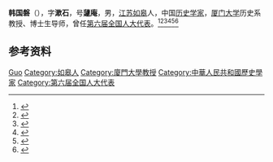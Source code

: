 '''韩国磐'''（{{bd|1919年||2003年|8月6日}}），字'''漱石'''，号'''蘧庵'''，男，[[江苏|江苏]][[如皋|如皋]]人，中国[[历史学家|历史学家]]，[[厦门大学|厦门大学]]历史系教授、博士生导师，曾任[[第六届全国人大代表|第六届全国人大代表]]。<ref>{{Cite book|title=中华当代文化名人大辞典|author=张品兴, 殷登祥, 陈有进等主编|publisher=中国广播电视出版社|year=1992|isbn=9787504315137|location=北京|pages=}}</ref><ref>{{Cite book|title=当代中国社会科学手册|author=汝信，易克信主编|publisher=社会科学文献出版社|year=1988|isbn=|location=北京|pages=}}</ref><ref>{{Cite book|title=20世纪中华人物名字号辞典|author=周家珍编著|publisher=法律出版社|year=2000|isbn=9787503628320|location=北京|pages=}}</ref><ref>{{Cite book|title=中国近现代人物别名词典|author=徐为民编|publisher=沈阳出版社|year=1993|isbn=|location=沈阳|pages=}}</ref><ref>{{Cite book|title=中国当代文化名人小传|author=伍杰主编; 崔运玺, 王伟华, 周昌喜副主编|publisher=辽宁人民出版社|year=1993|isbn=9787205022938|location=沈阳|pages=}}</ref><ref>{{Cite book|title=中华人民共和国职官志|author=何虎生, 李耀东, 向常福主编|publisher=中国社会出版社|year=2003|isbn=9787800883934|location=北京|pages=}}</ref>

== 参考资料 ==
{{reflist}}

{{Authority control}}
{{DEFAULTSORT:Han韩}}
[[Category:韩姓|Guo]]
[[Category:如皋人|Category:如皋人]]
[[Category:廈門大學教授|Category:廈門大學教授]]
[[Category:中華人民共和國歷史學家|Category:中華人民共和國歷史學家]]
[[Category:第六届全国人大代表|Category:第六届全国人大代表]]

{{中国人物小作品}}